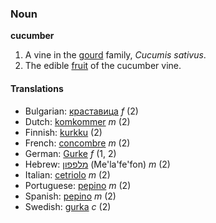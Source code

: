 ===Noun===
'''cucumber'''

# A vine in the [[gourd]] family, ''Cucumis sativus''.
# The edible [[fruit]] of the cucumber vine.

====Translations====
*Bulgarian: [[краставица]] ''f'' (2)
*Dutch: [[komkommer]] ''m'' (2)
*Finnish: [[kurkku]] (2)
*French: [[concombre]] ''m'' (2)
*German: [[Gurke]] ''f'' (1, 2)
*Hebrew: [[מלפפון]] (Me'la'fe'fon) ''m'' (2)
*Italian: [[cetriolo]] ''m'' (2)
*Portuguese: [[pepino#Portuguese|pepino]] ''m'' (2)
*Spanish: [[pepino#Spanish|pepino]] ''m'' (2)
*Swedish: [[gurka]] ''c'' (2)